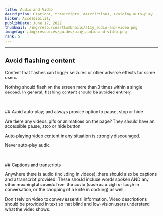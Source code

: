 ```yaml
---
title: Audio and Video
description: Captions, transcripts, descriptions, avoiding auto-play
kicker: Accessibility
publishDate: June 17, 2022
thumbnail: /img/resources/thumbnails/a11y_audio-and-video.png
imageTag: /img/resources/guides/a11y_audio-and-video.png
rank: 5
---
```


---

## Avoid flashing content

Content that flashes can trigger seizures or other adverse effects for some users.

Nothing should flash on the screen more than 3 times within a single second. In general, flashing content should be avoided entirely.

<br />
<br />
## Avoid auto-play; and always provide option to pause, stop or hide

Are there any videos, gifs or animations on the page? They should have an accessible pause, stop or hide button.

Auto-playing video content in any situation is strongly discouraged.

Never auto-play audio.

<br />
<br />
## Captions and transcripts

Anywhere there is audio (including in videos), there should also be captions and a transcript provided. These should include words spoken AND any other meaningful sounds from the audio (such as a sigh or laugh in conversation, or the chopping of a knife in cooking) as well.

Don't rely on video to convey essential information. Video descriptions should be provided in text so that blind and low-vision users understand what the video shows.
